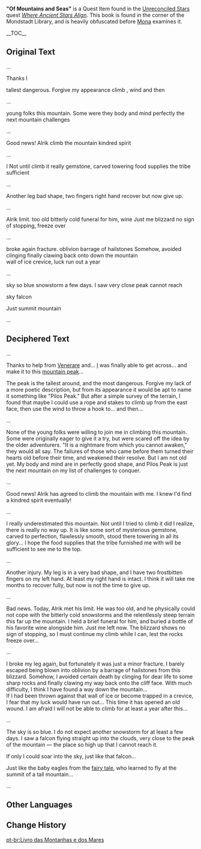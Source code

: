 {{Book Infobox
|image       = Book Of Mountains and Seas.png
|type        = Quest Items
|description = '''Original:''' Notes penned by [[Leonard]], an adventurer from the distant past. Clearly an ancient text, it has suffered much wear and tear. Most of the content has been lost to the ravages of time, with just a few fragments remaining.<br />
'''After decipering:''' Notes penned by Leonard, an adventurer from antiquity. Most ancient indeed. Mona has used her astrology to interpret its tattered contents and restore them.
|rarity      = 0
|source1     = [[Where Ancient Stars Align]]
}}
'''"Of Mountains and Seas"''' is a Quest Item found in the [[Unreconciled Stars]] quest ''[[Where Ancient Stars Align]]''. This book is found in the corner of the Mondstadt Library, and is heavily obfuscated before [[Mona]] examines it.

__TOC__

==Original Text==
...

Thanks {{Obf|to help from Venerare and...}} I {{Obf|was finally able to get across... and make it to this mountain peak...}}

{{Obf|The peak is the}} tallest {{Obf|around, and the most}} dangerous. Forgive my {{Obf|lack of a more poetic description, but from its}} appearance {{Obf|it would be apt to name it something like "Pilos Peak." But after a simple survey of the terrain, I found that maybe I could use a rope and stakes to}} climb {{Obf|up from the east face}}, {{Obf|then use the}} wind {{Obf|to throw a hook to...}} and then{{Obf|...}}

...

{{Obf|None of the}} young folks {{Obf|were willing to join me in climbing}} this mountain. Some were {{Obf|originally eager to give it a try, but were scared off the idea by the older adventurers. "It is a nightmare from which you cannot awaken,"}} they {{Obf|would all say. The failures of those who came before them turned their hearts old before their time, and weakened their resolve. But I am not old yet. My}} body and mind {{Obf|are in}} perfectly {{Obf|good shape, and Pilos Peak is just}} the next mountain {{Obf|on my list of}} challenges {{Obf|to conquer.}}

...

Good news! Alrik {{Obf|has agreed to}} climb the mountain {{Obf|with me. I knew I'd find a}} kindred spirit {{Obf|eventually!}}

...

I {{Obf|really underestimated this mountain.}} Not until {{Obf|I tried to}} climb it {{Obf|did I realize, there is}} really {{Obf|no way up. It is like some sort of mysterious}} gemstone, carved {{Obf|to perfection, flawlessly smooth, stood there}} towering {{Obf|in all its glory... I hope the}} food supplies {{Obf|that}} the tribe {{Obf|furnished me with will be}} sufficient {{Obf|to see me to the top.}}

...

Another {{Obf|injury. My}} leg {{Obf|is in a very}} bad shape, {{Obf|and I have}} two {{Obf|frostbitten}} fingers {{Obf|on my left hand. At least my}} right hand {{Obf|is intact. I think it will take me months to}} recover {{Obf|fully,}} but now {{Obf|is not the time to}} give up.

...

{{Obf|Bad news. Today,}} Alrik {{Obf|met his}} limit. {{Obf|He was}} too old {{Obf|and he physically could not cope with the}} bitterly cold {{Obf|snowstorms and the relentlessly steep terrain this far up the mountain. I held a brief}} funeral for him, {{Obf|and buried a bottle of his favorite}} wine {{Obf|alongside him.}} Just me {{Obf|left now. The}} blizzard {{Obf|shows}} no sign of stopping, {{Obf|so I must continue my climb while I can, lest the rocks}} freeze over{{Obf|...}}

...

{{Obf|I}} broke {{Obf|my leg}} again {{Obf|but fortunately it was just a minor}} fracture. {{Obf|I barely escaped being blown into}} oblivion {{Obf|by a}} barrage of hailstones {{Obf|from this blizzard.}} Somehow, {{Obf|I}} avoided {{Obf|certain death by}} clinging {{Obf|for dear life to some sharp rocks and}} finally clawing {{Obf|my way}} back onto {{Obf|the cliff face. With much difficulty, I think I have found a way}} down the mountain{{Obf|...}}<br />
{{Obf|If I had been thrown against that}} wall of ice {{Obf|or become trapped in a}} crevice, {{Obf|I fear that my}} luck {{Obf|would have}} run out{{Obf|... This time it has opened an old wound. I am afraid I will not be able to climb for at least}} a year {{Obf|after this...}}

...

{{Obf|The}} sky {{Obf|is}} so blue {{Obf|I do not expect another}} snowstorm {{Obf|for at least}} a few days. I saw {{Obf|a falcon flying straight up into the clouds,}} very close {{Obf|to the}} peak {{Obf|of the mountain &mdash; the place so high up that I}} cannot reach {{Obf|it.}}

{{Obf|If only I could soar into the}} sky {{Obf|just like that}} falcon{{Obf|...}}

Just {{Obf|like the baby eagles from the fairy tale, who learned to fly at the}} summit {{Obf|of a tall}} mountain{{Obf|...}}

...

==Deciphered Text==
...

Thanks to help from [[Venerare]] and... [[Leonard|I]] was finally able to get across... and make it to this [[Pilos Peak|mountain peak]]...

The peak is the tallest around, and the most dangerous. Forgive my lack of a more poetic description, but from its appearance it would be apt to name it something like "Pilos Peak." But after a simple survey of the terrain, I found that maybe I could use a rope and stakes to climb up from the east face, then use the wind to throw a hook to... and then...

...

None of the young folks were willing to join me in climbing this mountain. Some were originally eager to give it a try, but were scared off the idea by the older adventurers. "It is a nightmare from which you cannot awaken," they would all say. The failures of those who came before them turned their hearts old before their time, and weakened their resolve. But I am not old yet. My body and mind are in perfectly good shape, and Pilos Peak is just the next mountain on my list of challenges to conquer.

...

Good news! Alrik has agreed to climb the mountain with me. I knew I'd find a kindred spirit eventually!

...

I really underestimated this mountain. Not until I tried to climb it did I realize, there is really no way up. It is like some sort of mysterious gemstone, carved to perfection, flawlessly smooth, stood there towering in all its glory... I hope the food supplies that the tribe furnished me with will be sufficient to see me to the top.

...

Another injury. My leg is in a very bad shape, and I have two frostbitten fingers on my left hand. At least my right hand is intact. I think it will take me months to recover fully, but now is not the time to give up.

...

Bad news. Today, Alrik met his limit. He was too old, and he physically could not cope with the bitterly cold snowstorms and the relentlessly steep terrain this far up the mountain. I held a brief funeral for him, and buried a bottle of his favorite wine alongside him. Just me left now. The blizzard shows no sign of stopping, so I must continue my climb while I can, lest the rocks freeze over...

...

I broke my leg again, but fortunately it was just a minor fracture. I barely escaped being blown into oblivion by a barrage of hailstones from this blizzard. Somehow, I avoided certain death by clinging for dear life to some sharp rocks and finally clawing my way back onto the cliff face. With much difficulty, I think I have found a way down the mountain...<br />
If I had been thrown against that wall of ice or become trapped in a crevice, I fear that my luck would have run out... This time it has opened an old wound. I am afraid I will not be able to climb for at least a year after this...

...

The sky is so blue. I do not expect another snowstorm for at least a few days. I saw a falcon flying straight up into the clouds, very close to the peak of the mountain &mdash; the place so high up that I cannot reach it.

If only I could soar into the sky, just like that falcon...

Just like the baby eagles from the [[Wind, Courage, and Wings (Book)|fairy tale]], who learned to fly at the summit of a tall mountain...

...

==Other Languages==
{{Other Languages
|en      = "Of Mountains and Seas"
|zhs     = 山与海之书
|zhs_rm  = Shān yǔ Hǎi zhī Shū
|zht     = 山與海之書
|zht_rm  = Shān yǔ Hǎi zhī Shū
|zh_tl   = Book of Mountains and Seas
|ja      = 山と海の書
|ja_rm   = Yama to umi no sho
|ja_tl   = 
|ko      = 산과 바다의 책
|ko_rm   = Sangwa Bada-ui Chaek
|ko_tl   = Book of Mountains and Seas
|es      = Compendio de montañas y océanos
|es_tl   = Compendium Of Mountains And Oceans
|fr      = Aventures en montagne et en mer
|fr_tl   = Adventures in the Mountains and At Sea
|ru      = Книга гор и морей
|ru_tl   = 
|th      = หนังสือแห่งทะเลและขุนเขา
|th_rm   = Nangsue haeng Thale lae Khun Khao
|th_tl   = Book of Seas and Great Mountains
|vi      = Cuốn Sơn Hải
|vi_tl   = 
|de      = Von den Bergen und der See
|de_tl   = Of Mountains and the Sea
|id      = Tentang Gunung dan Laut
|id_tl   = About Mountains and Seas
|pt      = Livro das Montanhas e dos Mares
|pt_tl   = Book of the Mountains and the Seas
}}

==Change History==
{{Change History|1.1}}

[[pt-br:Livro das Montanhas e dos Mares]]